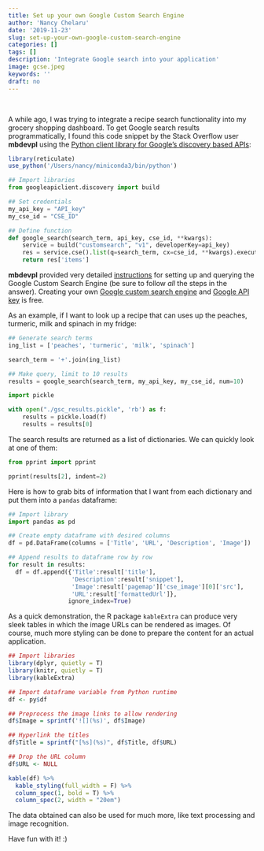 ```yaml
---
title: Set up your own Google Custom Search Engine
author: 'Nancy Chelaru'
date: '2019-11-23'
slug: set-up-your-own-google-custom-search-engine
categories: []
tags: []
description: 'Integrate Google search into your application'
image: gcse.jpeg
keywords: ''
draft: no
---
```


<br>

 
A while ago, I was trying to integrate a recipe search functionality into my grocery shopping dashboard. To get Google search results programmatically, I found this code snippet by the Stack Overflow user <b>mbdevpl</b> using the [Python client library for Google's discovery based APIs](https://github.com/googleapis/google-api-python-client):

```r
library(reticulate)
use_python('/Users/nancy/miniconda3/bin/python')
```


```python
## Import libraries
from googleapiclient.discovery import build

## Set credentials
my_api_key = "API_key" 
my_cse_id = "CSE_ID"

## Define function
def google_search(search_term, api_key, cse_id, **kwargs):
    service = build("customsearch", "v1", developerKey=api_key)
    res = service.cse().list(q=search_term, cx=cse_id, **kwargs).execute()
    return res['items']
```

<b>mbdevpl</b> provided very detailed [instructions](https://stackoverflow.com/questions/37083058/programmatically-searching-google-in-python-using-custom-search) for setting up and querying the Google Custom Search Engine (be sure to follow *all* the steps in the answer). Creating your own [Google custom search engine](https://cse.google.com/cse/) and [Google API key](https://developers.google.com/maps/documentation/javascript/get-api-key) is free.

As an example, if I want to look up a recipe that can uses up the peaches, turmeric, milk and spinach in my fridge:

```python
## Generate search terms
ing_list = ['peaches', 'turmeric', 'milk', 'spinach']

search_term = '+'.join(ing_list)

## Make query, limit to 10 results
results = google_search(search_term, my_api_key, my_cse_id, num=10)
```

```python
import pickle 

with open("./gsc_results.pickle", 'rb') as f:
    results = pickle.load(f)
    results = results[0]
```

The search results are returned as a list of dictionaries. We can quickly look at one of them:

```python
from pprint import pprint

pprint(results[2], indent=2)
```


Here is how to grab bits of information that I want from each dictionary and put them into a `pandas` dataframe:

```python
## Import library
import pandas as pd

## Create empty dataframe with desired columns
df = pd.DataFrame(columns = ['Title', 'URL', 'Description', 'Image'])

## Append results to dataframe row by row
for result in results:
  df = df.append({'Title':result['title'], 
                  'Description':result['snippet'],
                  'Image':result['pagemap']['cse_image'][0]['src'],
                  'URL':result['formattedUrl']},
                 ignore_index=True)
```


As a quick demonstration, the R package `kableExtra` can produce very sleek tables in which the image URLs can be rendered as images. Of course, much more styling can be done to prepare the content for an actual application.

```r
## Import libraries
library(dplyr, quietly = T)
library(knitr, quietly = T)
library(kableExtra)

## Import dataframe variable from Python runtime
df <- py$df

## Preprocess the image links to allow rendering
df$Image = sprintf('![](%s)', df$Image)

## Hyperlink the titles 
df$Title = sprintf("[%s](%s)", df$Title, df$URL)

## Drop the URL column
df$URL <- NULL

kable(df) %>%
  kable_styling(full_width = F) %>%
  column_spec(1, bold = T) %>%
  column_spec(2, width = "20em")
```

The data obtained can also be used for much more, like text processing and image recognition.

Have fun with it! :)